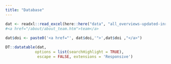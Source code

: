 ```yaml
---
title: "Database"
---
```


```r

dat <- readxl::read_excel(here::here("data", "all_overviews-updated-inriched2.xlsx"))
#<a href="/about/about_team.htm">team</a> 
  
dat$doi <- paste0('<a href="', dat$doi,'">',dat$doi ,"</a>")

DT::datatable(dat, 
             options = list(searchHighlight = TRUE),
              escape = FALSE, extensions = 'Responsive')
```